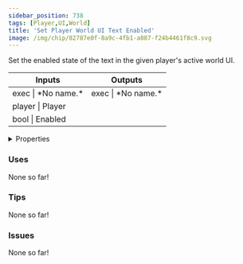 ```yaml
---
sidebar_position: 738
tags: [Player,UI,World]
title: 'Set Player World UI Text Enabled'
image: /img/chip/82787e0f-8a9c-4fb1-a087-f24b4461f8c9.svg
---
```


Set the enabled state of the text in the given player's active world UI.



<IChip uuid="82787e0f-8a9c-4fb1-a087-f24b4461f8c9"/>

<table><thead><tr><th>Inputs</th><th>Outputs</th></tr></thead><tbody><tr><td>exec | *No name.*</td><td>exec | *No name.*</td></tr><tr><td>player | Player</td><td /></tr><tr><td>bool | Enabled</td><td /></tr></tbody></table>

<details>
  <summary>Properties</summary>
  <div>
    <div>
    <table>
      <tbody>
        <tr>
          <td>Is beta required?</td>
          <td>No</td>
        </tr>
        <tr>
          <td>Is chip a trolling risk?</td>
          <td>No</td>
        </tr>
        <tr>
          <td>Is chip a role assignment risk?</td>
          <td>No</td>
        </tr>
        <tr>
          <td>Chip UUID</td>
          <td>82787e0f-8a9c-4fb1-a087-f24b4461f8c9</td>
        </tr>
        <tr>
          <td>Room availability</td>
          <td>Available everywhere</td>
        </tr>
      </tbody>
    </table>
    </div>
  </div>
</details>

### Uses

None so far!

### Tips

None so far!

### Issues

None so far!